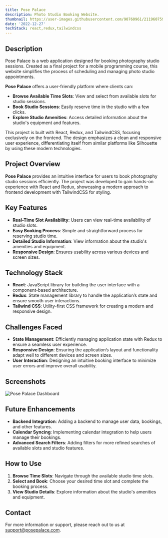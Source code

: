 ```yaml
---
title: Pose Palace
description: Photo Studio Booking Website.
thumbnail: https://user-images.githubusercontent.com/90760961/211960759-68c8766b-5fab-4009-b627-bd89ef8ff88f.png
date: '2022-12-27'
techStack: react,redux,tailwindcss
---
```


## Description

Pose Palace is a web application designed for booking photography studio sessions. Created as a final project for a mobile programming course, this website simplifies the process of scheduling and managing photo studio appointments.

**Pose Palace** offers a user-friendly platform where clients can:

- **Browse Available Time Slots**: View and select from available slots for studio sessions.
- **Book Studio Sessions**: Easily reserve time in the studio with a few clicks.
- **Explore Studio Amenities**: Access detailed information about the studio's equipment and features.

This project is built with React, Redux, and TailwindCSS, focusing exclusively on the frontend. The design emphasizes a clean and responsive user experience, differentiating itself from similar platforms like Silhouette by using these modern technologies.

## Project Overview

**Pose Palace** provides an intuitive interface for users to book photography studio sessions efficiently. The project was developed to gain hands-on experience with React and Redux, showcasing a modern approach to frontend development with TailwindCSS for styling.

## Key Features

- **Real-Time Slot Availability**: Users can view real-time availability of studio slots.
- **Easy Booking Process**: Simple and straightforward process for reserving studio time.
- **Detailed Studio Information**: View information about the studio's amenities and equipment.
- **Responsive Design**: Ensures usability across various devices and screen sizes.

## Technology Stack

- **React**: JavaScript library for building the user interface with a component-based architecture.
- **Redux**: State management library to handle the application’s state and ensure smooth user interactions.
- **Tailwind CSS**: Utility-first CSS framework for creating a modern and responsive design.

## Challenges Faced

- **State Management**: Efficiently managing application state with Redux to ensure a seamless user experience.
- **Responsive Design**: Ensuring the application’s layout and functionality adapt well to different devices and screen sizes.
- **User Interaction**: Designing an intuitive booking interface to minimize user errors and improve overall usability.

## Screenshots

![Pose Palace Dashboard](https://user-images.githubusercontent.com/90760961/211960759-68c8766b-5fab-4009-b627-bd89ef8ff88f.png)

## Future Enhancements

- **Backend Integration**: Adding a backend to manage user data, bookings, and other features.
- **Calendar Syncing**: Implementing calendar integration to help users manage their bookings.
- **Advanced Search Filters**: Adding filters for more refined searches of available slots and studio features.

## How to Use

1. **Browse Time Slots**: Navigate through the available studio time slots.
2. **Select and Book**: Choose your desired time slot and complete the booking process.
3. **View Studio Details**: Explore information about the studio's amenities and equipment.

## Contact

For more information or support, please reach out to us at [support@posepalace.com](mailto:support@posepalace.com).
